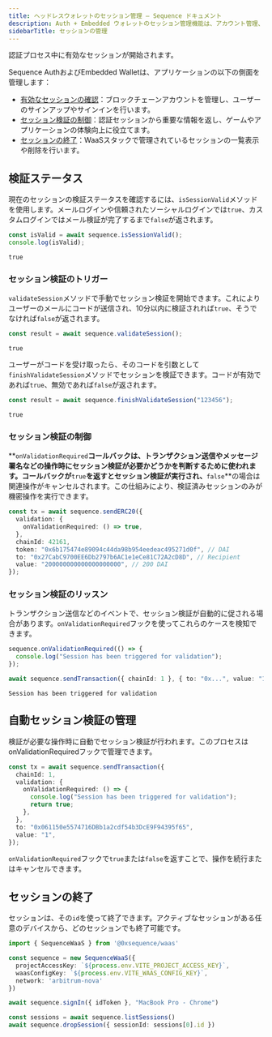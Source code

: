 ```yaml
---
title: ヘッドレスウォレットのセッション管理 — Sequence ドキュメント
description: Auth + Embedded ウォレットのセッション管理機能は、アカウント管理、認証、セッション制御を簡素化します。
sidebarTitle: セッションの管理
---
```


認証プロセス中に有効なセッションが開始されます。

Sequence AuthおよびEmbedded Walletは、アプリケーションの以下の側面を管理します：
- [有効なセッションの確認](/sdk/headless-wallet/manage-sessions#validation-status)：ブロックチェーンアカウントを管理し、ユーザーのサインアップやサインインを行います。
- [セッション検証の制御](/sdk/headless-wallet/manage-sessions#control-session-validation)：認証セッションから重要な情報を返し、ゲームやアプリケーションの体験向上に役立てます。
- [セッションの終了](/sdk/headless-wallet/manage-sessions#close-session)：WaaSスタックで管理されているセッションの一覧表示や削除を行います。

## 検証ステータス
現在のセッションの検証ステータスを確認するには、`isSessionValid`メソッドを使用します。メールログインや信頼されたソーシャルログインでは`true`、カスタムログインではメール検証が完了するまで`false`が返されます。

```ts
const isValid = await sequence.isSessionValid();
console.log(isValid);
```

```
true
```

### セッション検証のトリガー
`validateSession`メソッドで手動でセッション検証を開始できます。これによりユーザーのメールにコードが送信され、10分以内に検証されれば`true`、そうでなければ`false`が返されます。

```ts
const result = await sequence.validateSession();
```

```
true
```

ユーザーがコードを受け取ったら、そのコードを引数として`finishValidateSession`メソッドでセッションを検証できます。コードが有効であれば`true`、無効であれば`false`が返されます。

```ts
const result = await sequence.finishValidateSession("123456");
```

```
true
```

### **セッション検証の制御**
\*\*`onValidationRequired`**コールバックは、トランザクション送信やメッセージ署名などの操作時にセッション検証が必要かどうかを判断するために使われます。コールバックが**`true`**を返すとセッション検証が実行され、**`false`\*\*の場合は関連操作がキャンセルされます。この仕組みにより、検証済みセッションのみが機密操作を実行できます。

```ts
const tx = await sequence.sendERC20({
  validation: {
    onValidationRequired: () => true,
  },
  chainId: 42161,
  token: "0x6b175474e89094c44da98b954eedeac495271d0f", // DAI
  to: "0x27CabC9700EE6Db2797b6AC1e1eCe81C72A2cD8D", // Recipient
  value: "200000000000000000000", // 200 DAI
});
```

### セッション検証のリッスン
トランザクション送信などのイベントで、セッション検証が自動的に促される場合があります。`onValidationRequired`フックを使ってこれらのケースを検知できます。

```ts
sequence.onValidationRequired(() => {
  console.log("Session has been triggered for validation");
});

await sequence.sendTransaction({ chainId: 1 }, { to: "0x...", value: "1" });
```

```
Session has been triggered for validation
```

## 自動セッション検証の管理
検証が必要な操作時に自動でセッション検証が行われます。このプロセスはonValidationRequiredフックで管理できます。

```ts
const tx = await sequence.sendTransaction({
  chainId: 1,
  validation: {
    onValidationRequired: () => {
      console.log("Session has been triggered for validation");
      return true;
    },
  },
  to: "0x061150e5574716DBb1a2cdf54b3DcE9F94395f65",
  value: "1",
});
```

`onValidationRequired`フックで`true`または`false`を返すことで、操作を続行またはキャンセルできます。

## セッションの終了
セッションは、その`id`を使って終了できます。アクティブなセッションがある任意のデバイスから、どのセッションでも終了可能です。

```ts
import { SequenceWaaS } from '@0xsequence/waas'

const sequence = new SequenceWaaS({
  projectAccessKey: `${process.env.VITE_PROJECT_ACCESS_KEY}`,
  waasConfigKey: `${process.env.VITE_WAAS_CONFIG_KEY}`,
  network: 'arbitrum-nova'
})

await sequence.signIn({ idToken }, "MacBook Pro - Chrome")

const sessions = await sequence.listSessions()
await sequence.dropSession({ sessionId: sessions[0].id })
```